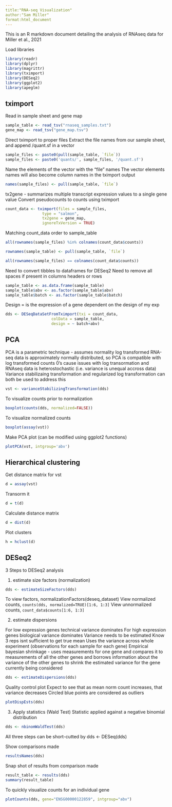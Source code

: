 ```yaml
---
title:"RNA-seq Visualization"
author:"Sam Miller"
format:html_document
---
```


This is an R markdown document detailing the analysis of RNAseq data for Miller et al., 2021


Load libraries

```r
library(readr)
library(dplyr)
library(magrittr)
library(tximport)
library(DESeq2)
library(ggplot2)
library(apeglm)
```


## tximport 


Read in sample sheet and gene map

```r
sample_table <- read_tsv("rnaseq_samples.txt")
gene_map <- read_tsv("gene_map.tsv")
```

Direct tximport to proper files
Extract the file names from our sample sheet, and append /quant.sf in a vector

```r
sample_files <- paste0(pull(sample_table, `file`))
sample_files <- paste0('quants/', sample_files, '/quant.sf')
```

Name the elements of the vector with the "file" names
The vector elements names will also become column names in the tximport output

```r
names(sample_files) <- pull(sample_table, `file`)
```

tx2gene - summarizes multiple transcript expression values to a single gene value
Convert pseudocounts to counts using tximport

```r
count_data <- tximport(files = sample_files,
				type = "salmon",
				tx2gene = gene_map,
				ignoreTxVersion = TRUE)
```

Matching count_data order to sample_table

```r
all(rownames(sample_files) %in% colnames(count_data$counts))

rownames(sample_table) <- pull(sample_table, `file`)

all(rownames(sample_files) == colnames(count_data$counts))
```

Need to convert tibbles to dataframes for DESeq2
Need to remove all spaces if present in columns headers or rows

```r
sample_table <- as.data.frame(sample_table)
sample_table$abv <- as.factor(sample_table$abv)
sample_table$batch <- as.factor(sample_table$batch)
```

Design = is the expression of a gene dependent on the design of my exp			

```r
dds <- DESeqDataSetFromTximport(txi = count_data,
					colData = sample_table,
					design = ~ batch+abv)	
```


## PCA


PCA is a parametric technique - assumes normality
log transformed RNA-seq data is approximately normally distributed, so PCA is compatible with log transformed counts
0's cause issues with log transormation and RNAseq data is heterostochastic (i.e. variance is unequal accross data)
Variance stabilizaing transformation and regularized log transformation can both be used to address this

```r
vst <- varianceStabilizingTransformation(dds)
```

To visualize counts prior to normalization

```r
boxplot(counts(dds, normalized=FALSE))
```

To visualize normalized counts

```r
boxplot(assay(vst))
```

Make PCA plot (can be modified using ggplot2 functions)

```r
plotPCA(vst, intgroup='abv')
```

## Hierarchical clustering

Get distance matrix for vst

```r
d = assay(vst)
```

Transorm it

```r
d = t(d)
```

Calculate distance matrix

```r
d = dist(d)
```

Plot clusters

```r
h = hclust(d)
```


## DESeq2 


3 Steps to DESeq2 analysis

1) estimate size factors (normalization)

```r
dds <- estimateSizeFactors(dds)
```

To view factors, normalizationFactors(deseq_dataset)
View normalized counts, `counts(dds, normalized=TRUE)[1:6, 1:3]`
View unnormalized counts, `count_data$counts[1:6, 1:3]`

2) estimate dispersions

For low expression genes technical variance dominates
For high expression genes biological variance dominates
Variance needs to be estimated
Know 3 reps isnt sufficient to get true mean
Uses the variance across whole experiment (observations for each sample for each gene) 
Empirical bayesian shrinkage - uses measurements for one gene and compares it to 
measurements of all the other genes and borrows information about the variance of 
the other genes to shrink the estimated variance for the gene currently being considered

```r
dds <- estimateDispersions(dds)
```

Quality control plot
Expect to see that as mean norm count increases, that variance decreases
Circled blue points are considered as outliers

```r
plotDispEsts(dds)
```

3) Apply statistics (Wald Test)
Statistic applied against a negative binomial distribution

```r
dds <- nbinomWaldTest(dds)
```

All three steps can be short-cutted by dds <- DESeq(dds)

Show comparisons made

```r
resultsNames(dds)
```

Snap shot of results from comparison made

```r
result_table <- results(dds)
summary(result_table)
```

To quickly visualize counts for an individual gene

```r
plotCounts(dds, gene="ENSG00000122859", intgroup="abv")
```
